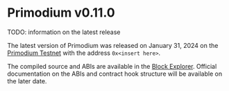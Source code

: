 # Primodium v0.11.0

TODO: information on the latest release

The latest version of Primodium was released on January 31, 2024 on the [Primodium Testnet](./deploy) with the address `0x<insert here>`.

The compiled source and ABIs are available in the [Block Explorer](https://primodium-sepolia.explorer.caldera.xyz/address/0x7Bd472fC101d3A7caf3064B7C5788965CB34685F?tab=contract). Official documentation on the ABIs and contract hook structure will be available on the later date.
